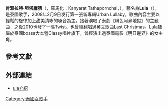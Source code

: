 {{多個問題|
{{copyedit|time=2016-12-11T16:36:17+00:00}}
{{expand|time=2016-12-11T16:36:17+00:00}}
{{BLP unsourced|time=2021-10-04T00:24:44+00:00}}
}}
{{Infobox musical artist
|type=女歌手
|name=Lula<br>{{lang|th|ลุลา}}
|birth_date={{birth date and age|1980|8|13}}
|birth_name={{lang|th|กันยารัตน์ ติยะพรไชย}}
|image=Lula (Thai singer).jpg
|genre=[[流行音樂|流行音樂]]、[[巴薩諾瓦|巴薩諾瓦]]
|label=[[Gmm_Grammy|Gmm Grammy]]
}}
'''肯雅拉特·坦塔龐猜'''（{{lang-th|กันยารัตน์ ติยะพรไชย}}，羅馬化：Kanyarat Tathapornchai，{{Bd|1980年|8月13日}}），藝名為'''Lula'''（{{Lang|th|ลุลา}}），是泰國歌手，2008年2月9日发行第一張新專輯Urban Lullaby，歌曲內容主要以輕鬆的旋律加上甜美清晰的嗓音為主。接著演唱了泰劇《粉色阿鼻地獄》的主題曲，之後2010也發了一張Twist。也曾經翻唱過英文歌曲Last Christmas。Lula隸屬於泰國bossa大本營Classy唱片旗下，曾經演出過泰國電影《明日邊界》的女主角。

== 參考文獻 ==
{{Reflist}}

== 外部連結 ==
* [http://cectv.net/z-537551122.html ula介紹] {{Wayback|url=http://cectv.net/z-537551122.html |date=20161220120638 }}

[[Category:泰國女歌手|Category:泰國女歌手]]